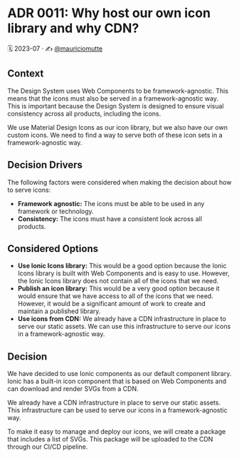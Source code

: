 
<Meta title="Docs/Architecture Decision Records/ADR 0011: Why host our own icon library and why CDN?" />

# ADR 0011: Why host our own icon library and why CDN?

🗓️ 2023-07 · ✍️ [@mauriciomutte](https://twitter.com/mauriciomutte)

## Context

The Design System uses Web Components to be framework-agnostic. This means that the icons must also be served in a framework-agnostic way. This is important because the Design System is designed to ensure visual consistency across all products, including the icons.

We use Material Design Icons as our icon library, but we also have our own custom icons. We need to find a way to serve both of these icon sets in a framework-agnostic way.

## Decision Drivers

The following factors were considered when making the decision about how to serve icons:

* **Framework agnostic:** The icons must be able to be used in any framework or technology.
* **Consistency:** The icons must have a consistent look across all products.

## Considered Options

* **Use Ionic Icons library:** This would be a good option because the Ionic Icons library is built with Web Components and is easy to use. However, the Ionic Icons library does not contain all of the icons that we need.
* **Publish an icon library:** This would be a very good option because it would ensure that we have access to all of the icons that we need. However, it would be a significant amount of work to create and maintain a published library.
* **Use icons from CDN:** We already have a CDN infrastructure in place to serve our static assets. We can use this infrastructure to serve our icons in a framework-agnostic way.

## Decision

We have decided to use Ionic components as our default component library. Ionic has a built-in icon component that is based on Web Components and can download and render SVGs from a CDN.

We already have a CDN infrastructure in place to serve our static assets. This infrastructure can be used to serve our icons in a framework-agnostic way.

To make it easy to manage and deploy our icons, we will create a package that includes a list of SVGs. This package will be uploaded to the CDN through our CI/CD pipeline.
